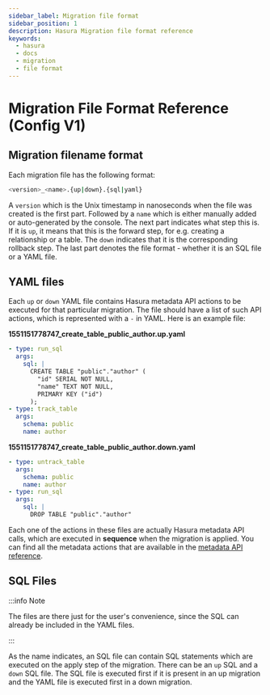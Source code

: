 ```yaml
---
sidebar_label: Migration file format
sidebar_position: 1
description: Hasura Migration file format reference
keywords:
  - hasura
  - docs
  - migration
  - file format
---
```


# Migration File Format Reference (Config V1)

## Migration filename format

Each migration file has the following format:

```bash
<version>_<name>.{up|down}.{sql|yaml}
```

A `version` which is the Unix timestamp in nanoseconds when the file was
created is the first part. Followed by a `name` which is either manually
added or auto-generated by the console. The next part indicates what
step this is. If it is `up`, it means that this is the forward step, for
e.g. creating a relationship or a table. The `down` indicates that it is
the corresponding rollback step. The last part denotes the file format -
whether it is an SQL file or a YAML file.

## YAML files

Each `up` or `down` YAML file contains Hasura metadata API actions to be
executed for that particular migration. The file should have a list of
such API actions, which is represented with a `-` in YAML. Here is an
example file:

**1551151778747_create_table_public_author.up.yaml**

```yaml
- type: run_sql
  args:
    sql: |
      CREATE TABLE "public"."author" (
        "id" SERIAL NOT NULL,
        "name" TEXT NOT NULL,
        PRIMARY KEY ("id")
      );
- type: track_table
  args:
    schema: public
    name: author
```

**1551151778747_create_table_public_author.down.yaml**

```yaml
- type: untrack_table
  args:
    schema: public
    name: author
- type: run_sql
  args:
    sql: |
      DROP TABLE "public"."author"
```

Each one of the actions in these files are actually Hasura metadata API
calls, which are executed in **sequence** when the migration is applied.
You can find all the metadata actions that are available in the
[metadata API reference](/api-reference/metadata-api/index.mdx#metadata-query).

## SQL Files

:::info Note

The files are there just for the user's convenience, since the SQL can
already be included in the YAML files.

:::

As the name indicates, an SQL file can contain SQL statements which are
executed on the apply step of the migration. There can be an `up` SQL
and a `down` SQL file. The SQL file is executed first if it is present
in an up migration and the YAML file is executed first in a down
migration.

